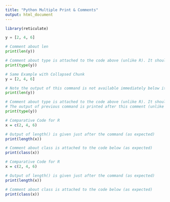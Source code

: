 ```yaml
---
title: "Python Multiple Print & Comments"
output: html_document
---
```


```r
library(reticulate)
```

```python
y = [2, 4, 6]

# Comment about len
print(len(y))

# Comment about type is attached to the code above (unlike R). It should be with the code below.
print(type(y))

```

```python
# Same Example with Collapsed Chunk
y = [2, 4, 6]

# Note the output of this command is not available immediately below it (unlike R).
print(len(y))

# Comment about type is attached to the code above (unlike R). It should be with the code below.
# The output of previous command is printed after this comment (unlike R).
print(type(y))

```

```r
# Comparative Code for R    
x = c(2, 4, 6)

# Output of length() is given just after the command (as expected)
print(length(x))

# Comment about class is attached to the code below (as expected)
print(class(x))
```


```r
# Comparative Code for R    
x = c(2, 4, 6)

# Output of length() is given just after the command (as expected)
print(length(x))

# Comment about class is attached to the code below (as expected)
print(class(x))
```
